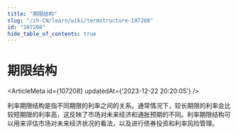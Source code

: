 ```yaml
---
title: "期限结构"
slug: "/zh-CN/learn/wiki/termstructure-107208"
id: "107208"
hide_table_of_contents: true
---
```



# 期限结构

<ArticleMeta id={107208} updatedAt={'2023-12-22 20:20:05'} />
<div className='border-solid border-b border-t-0 my-4 border-[var(--ifm-color-gray-300)]' />

利率期限结构是指不同期限的利率之间的关系。通常情况下，较长期限的利率会比较短期限的利率高，这反映了市场对未来经济和通胀预期的不同。利率期限结构可以用来评估市场对未来经济状况的看法，以及进行债券投资和利率风险管理。
